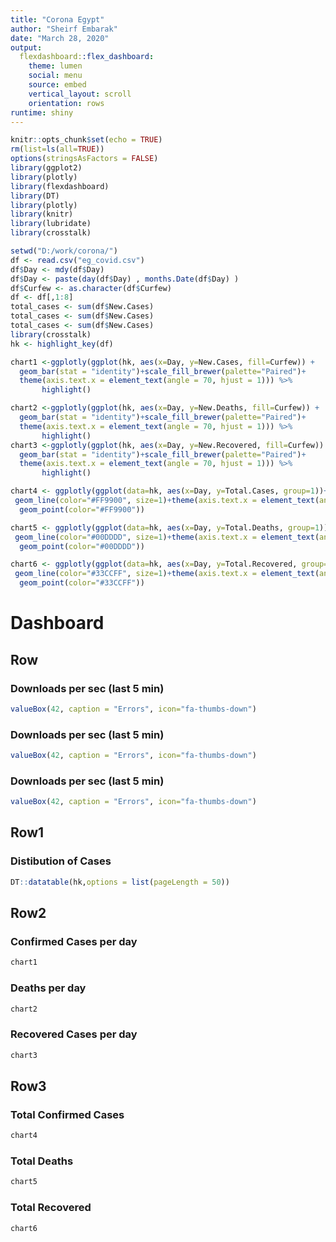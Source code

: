 ```yaml
---
title: "Corona Egypt"
author: "Sheirf Embarak"
date: "March 28, 2020"
output:
  flexdashboard::flex_dashboard:
    theme: lumen
    social: menu
    source: embed
    vertical_layout: scroll
    orientation: rows
runtime: shiny
---
```


```r
knitr::opts_chunk$set(echo = TRUE)
rm(list=ls(all=TRUE))
options(stringsAsFactors = FALSE)
library(ggplot2)
library(plotly)
library(flexdashboard)
library(DT)
library(plotly)
library(knitr)
library(lubridate)
library(crosstalk)

setwd("D:/work/corona/")
df <- read.csv("eg_covid.csv")
df$Day <- mdy(df$Day)
df$Day <- paste(day(df$Day) , months.Date(df$Day) )
df$Curfew <- as.character(df$Curfew)
df <- df[,1:8]
total_cases <- sum(df$New.Cases)
total_cases <- sum(df$New.Cases)
total_cases <- sum(df$New.Cases)
library(crosstalk)
hk <- highlight_key(df)

chart1 <-ggplotly(ggplot(hk, aes(x=Day, y=New.Cases, fill=Curfew)) + 
  geom_bar(stat = "identity")+scale_fill_brewer(palette="Paired")+
  theme(axis.text.x = element_text(angle = 70, hjust = 1))) %>%
       highlight() 

chart2 <-ggplotly(ggplot(hk, aes(x=Day, y=New.Deaths, fill=Curfew)) + 
  geom_bar(stat = "identity")+scale_fill_brewer(palette="Paired")+
  theme(axis.text.x = element_text(angle = 70, hjust = 1))) %>%
       highlight() 
chart3 <-ggplotly(ggplot(hk, aes(x=Day, y=New.Recovered, fill=Curfew)) + 
  geom_bar(stat = "identity")+scale_fill_brewer(palette="Paired")+
  theme(axis.text.x = element_text(angle = 70, hjust = 1))) %>%
       highlight() 

chart4 <- ggplotly(ggplot(data=hk, aes(x=Day, y=Total.Cases, group=1))+
 geom_line(color="#FF9900", size=1)+theme(axis.text.x = element_text(angle = 70, hjust = 1))+
  geom_point(color="#FF9900"))

chart5 <- ggplotly(ggplot(data=hk, aes(x=Day, y=Total.Deaths, group=1))+
 geom_line(color="#00DDDD", size=1)+theme(axis.text.x = element_text(angle = 70, hjust = 1))+
  geom_point(color="#00DDDD"))

chart6 <- ggplotly(ggplot(data=hk, aes(x=Day, y=Total.Recovered, group=1))+
 geom_line(color="#33CCFF", size=1)+theme(axis.text.x = element_text(angle = 70, hjust = 1))+
  geom_point(color="#33CCFF"))
```

Dashboard
=======================================================================

Row
-----------------------------------------------------------------------

### Downloads per sec (last 5 min) {.value-box}

```r
valueBox(42, caption = "Errors", icon="fa-thumbs-down")
```

### Downloads per sec (last 5 min) {.value-box}

```r
valueBox(42, caption = "Errors", icon="fa-thumbs-down")
```

### Downloads per sec (last 5 min) {.value-box}

```r
valueBox(42, caption = "Errors", icon="fa-thumbs-down")
```

Row1{data-width=20}
-------------------------------------
    
### Distibution of Cases
    
```r
DT::datatable(hk,options = list(pageLength = 50))
```
   
Row2
-------------------------------------
    
### Confirmed Cases per day
    
```r
chart1
```
    
### Deaths per day

```r
chart2
```

### Recovered Cases per day

```r
chart3
```

Row3
-------------------------------------
    
### Total Confirmed Cases
    
```r
chart4
```
    
### Total Deaths

```r
chart5
```

### Total Recovered

```r
chart6
```